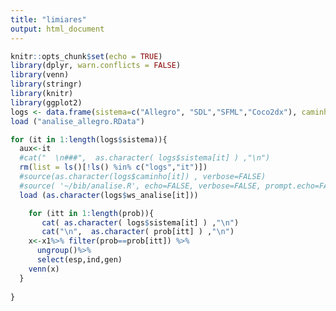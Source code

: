 ```yaml
---
title: "limiares"
output: html_document
---
```


```r
knitr::opts_chunk$set(echo = TRUE)
library(dplyr, warn.conflicts = FALSE)
library(venn)
library(stringr)
library(knitr)
library(ggplot2)
logs <- data.frame(sistema=c("Allegro", "SDL","SFML","Coco2dx"), caminho = c('~/bib/log_allegro.R', '~/bib/log_SDL.R', '~/bib/log_SFML.R', '~/bib/log_coco2dx.R'),ws_analise=c('~/bib/analise_allegro.RData', '~/bib/analise_SDL.RData', '~/bib/analise_SFML.RData', '~/bib/analise_coco2dx.RData'), ws_analisetemporal = c('~/bib/analisetemporal_allegro.RData', '~/bib/analisetemporal_SDL.RData', '~/bib/analisetemporal_SFML.RData', '~/bib/analisetemporal_coco2dx.RData'), ws_analisetemporaljanela = c('~/bib/analisetemporaljanela_allegro.RData', '~/bib/analisetemporaljanela_SDL.RData', '~/bib/analisetemporaljanela_SFML.RData', '~/bib/analisetemporaljanela_coco2dx.RData')  )
load ("analise_allegro.RData")
```



```r
for (it in 1:length(logs$sistema)){
  aux<-it
  #cat("  \n###",  as.character( logs$sistema[it] ) ,"\n")
  rm(list = ls()[!ls() %in% c("logs","it")])
  #source(as.character(logs$caminho[it]) , verbose=FALSE)
  #source( '~/bib/analise.R', echo=FALSE, verbose=FALSE, prompt.echo=FALSE)
  load (as.character(logs$ws_analise[it]))

    for (itt in 1:length(prob)){
       cat( as.character( logs$sistema[it] ) ,"\n")
       cat("\n",  as.character( prob[itt] ) ,"\n")
    x<-x1%>% filter(prob==prob[itt]) %>%
      ungroup()%>%
      select(esp,ind,gen)
    venn(x)
  }
    
}
```

